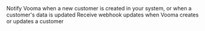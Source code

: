 <Steps>
  <Step title="Create or Update Customer Endpoint">
    Notify Vooma when a new customer is created in your system, or when a
    customer's data is updated
  </Step>
  <Step title="Webhook: onCustomerCreatedOrUpdated">
    Receive webhook updates when Vooma creates or updates a customer
  </Step>
</Steps>
